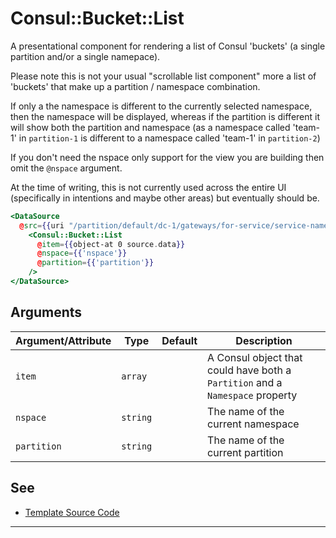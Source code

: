 # Consul::Bucket::List

A presentational component for rendering a list of Consul 'buckets'
(a single partition and/or a single namepace).

Please note this is not your usual "scrollable list component" more a list of
'buckets' that make up a partition / namespace combination.

If only a the namespace is different to the currently selected namespace, then
the namespace will be displayed, whereas if the partition is different it will
show both the partition and namespace (as a namespace called 'team-1' in
`partition-1` is different to a namespace called 'team-1' in `partition-2`)

If you don't need the nspace only support for the view you are building then
omit the `@nspace` argument.

At the time of writing, this is not currently used across the entire UI
(specifically in intentions and maybe other areas) but eventually should be.


```hbs preview-template
<DataSource
  @src={{uri "/partition/default/dc-1/gateways/for-service/service-name"}} as |source|>
    <Consul::Bucket::List
      @item={{object-at 0 source.data}}
      @nspace={{'nspace'}}
      @partition={{'partition'}}
    />
</DataSource>
```

## Arguments

| Argument/Attribute | Type | Default | Description |
| --- | --- | --- | --- |
| `item` | `array` |  | A Consul object that could have both a `Partition` and a `Namespace` property |
| `nspace` | `string` | | The name of the current namespace |
| `partition` | `string` | | The name of the current partition |

## See

- [Template Source Code](./index.hbs)

---
